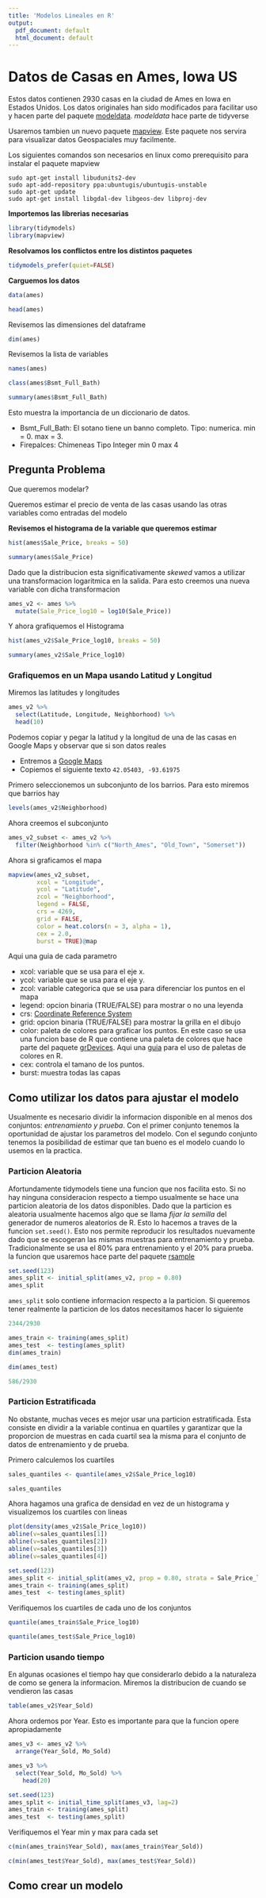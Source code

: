 ```yaml
---
title: 'Modelos Lineales en R'
output:
  pdf_document: default
  html_document: default
---
```


# Datos de Casas en Ames, Iowa US

Estos datos contienen 2930 casas en la ciudad de Ames en Iowa en Estados Unidos. Los datos originales han sido modificados para facilitar uso y hacen parte del paquete [modeldata](https://modeldata.tidymodels.org/). *modeldata* hace parte de tidyverse

Usaremos tambien un nuevo paquete [mapview](https://r-spatial.github.io/mapview/index.html). Este paquete nos servira para visualizar datos Geospaciales muy facilmente.

Los siguientes comandos son necesarios en linux como prerequisito para instalar el paquete mapview

```
sudo apt-get install libudunits2-dev
sudo apt-add-repository ppa:ubuntugis/ubuntugis-unstable
sudo apt-get update
sudo apt-get install libgdal-dev libgeos-dev libproj-dev
```

**Importemos las librerias necesarias**

```r
library(tidymodels)
library(mapview)
```

**Resolvamos los conflictos entre los distintos paquetes**

```r
tidymodels_prefer(quiet=FALSE)
```

**Carguemos los datos**

```r
data(ames)

head(ames)
```
Revisemos las dimensiones del dataframe

```r
dim(ames)
```

Revisemos la lista de variables

```r
names(ames)
```

```r
class(ames$Bsmt_Full_Bath)
```
```r
summary(ames$Bsmt_Full_Bath)
```

Esto muestra la importancia de un diccionario de datos. 

- Bsmt_Full_Bath: El sotano tiene un banno completo. Tipo: numerica. min = 0. max  = 3.
- Firepalces: Chimeneas Tipo Integer min 0 max 4

## Pregunta Problema

Que queremos modelar? 

Queremos estimar el precio de venta de las casas usando las otras variables como entradas del modelo


**Revisemos el histograma de la variable que queremos estimar**

```r
hist(ames$Sale_Price, breaks = 50)
```

```r
summary(ames$Sale_Price)
```

Dado que la distribucion esta significativamente *skewed* vamos a utilizar una transformacion logaritmica en la salida. Para esto creemos una nueva variable con dicha transformacion

```r
ames_v2 <- ames %>% 
  mutate(Sale_Price_log10 = log10(Sale_Price))
```

Y ahora grafiquemos el Histograma

```r
hist(ames_v2$Sale_Price_log10, breaks = 50)
```
```r
summary(ames_v2$Sale_Price_log10)
```

### Grafiquemos en un Mapa usando Latitud y Longitud

Miremos las latitudes y longitudes

```r
ames_v2 %>% 
  select(Latitude, Longitude, Neighborhood) %>%
  head(10)
```
Podemos copiar y pegar la latitud y la longitud de una de las casas en Google Maps y observar que si son datos reales

- Entremos a [Google Maps](maps.google.com)
- Copiemos el siguiente texto `42.05403, -93.61975`

Primero seleccionemos un subconjunto de los barrios. Para esto miremos que barrios hay

```r
levels(ames_v2$Neighborhood)
```
Ahora creemos el subconjunto

```r
ames_v2_subset <- ames_v2 %>%
  filter(Neighborhood %in% c("North_Ames", "Old_Town", "Somerset"))

```

Ahora si graficamos el mapa
```r
mapview(ames_v2_subset, 
        xcol = "Longitude", 
        ycol = "Latitude", 
        zcol = "Neighborhood",
        legend = FALSE,
        crs = 4269, 
        grid = FALSE,
        color = heat.colors(n = 3, alpha = 1),
        cex = 2.0,
        burst = TRUE)@map
```

Aqui una guia de cada parametro

- xcol: variable que se usa para el eje x.
- ycol: variable que se usa para el eje y.
- zcol: variable categorica que se usa para diferenciar los puntos en el mapa
- legend: opcion binaria (TRUE/FALSE) para mostrar o no una leyenda
- crs: [Coordinate Reference System](https://www.nceas.ucsb.edu/sites/default/files/2020-04/OverviewCoordinateReferenceSystems.pdf)
- grid: opcion binaria (TRUE/FALSE) para mostrar la grilla en el dibujo
- color: paleta de colores para graficar los puntos. En este caso se usa una funcion base de R que contiene una paleta de colores que hace parte del paquete [grDevices](http://uribo.github.io/rpkg_showcase/graphics/grDevices.html). Aqui una [guia](https://www.nceas.ucsb.edu/sites/default/files/2020-04/colorPaletteCheatsheet.pdf) para el uso de paletas de colores en R.
- cex: controla el tamano de los puntos.
- burst: muestra todas las capas

## Como utilizar los datos para ajustar el modelo

Usualmente es necesario dividir la informacion disponible en al menos dos conjuntos: *entrenamiento y prueba*. Con el primer conjunto tenemos la oportunidad de ajustar los parametros del modelo. Con el segundo conjunto tenemos la posibilidad de estimar que tan bueno es el modelo cuando lo usemos en la practica.

### Particion Aleatoria

Afortundamente tidymodels tiene una funcion que nos facilita esto. Si no hay ninguna consideracion respecto a tiempo usualmente se hace una particion aleatoria de los datos disponibles. Dado que la particion es aleatoria usualmente hacemos algo que se llama *fijar la semilla* del generador de numeros aleatorios de R. Esto lo hacemos a traves de la funcion `set.seed()`. Esto nos permite reproducir los resultados nuevamente dado que se escogeran las mismas muestras para entrenamiento y prueba. Tradicionalmente se usa el 80% para entrenamiento y el 20% para prueba. la funcion que usaremos hace parte del paquete [rsample](https://rsample.tidymodels.org/reference/index.html)

```r
set.seed(123)
ames_split <- initial_split(ames_v2, prop = 0.80)
ames_split
```
`ames_split` solo contiene informacion respecto a la particion. Si queremos tener realmente la particion de los datos necesitamos hacer lo siguiente

```r
2344/2930
```

```r
ames_train <- training(ames_split)
ames_test  <- testing(ames_split)
dim(ames_train)
```

```r
dim(ames_test)
```
```r
586/2930
```
### Particion Estratificada

No obstante, muchas veces es mejor usar una particion estratificada. Esta consiste en dividir a la variable continua en quartiles y garantizar que la proporcion de muestras en cada cuartil sea la misma para el conjunto de datos de entrenamiento y de prueba.

Primero calculemos los cuartiles 

```r
sales_quantiles <- quantile(ames_v2$Sale_Price_log10)

sales_quantiles
```
Ahora hagamos una grafica de densidad en vez de un histograma y visualizemos los cuartiles con lineas

```r
plot(density(ames_v2$Sale_Price_log10))
abline(v=sales_quantiles[1])
abline(v=sales_quantiles[2])
abline(v=sales_quantiles[3])
abline(v=sales_quantiles[4])
```

```r
set.seed(123)
ames_split <- initial_split(ames_v2, prop = 0.80, strata = Sale_Price_log10)
ames_train <- training(ames_split)
ames_test  <- testing(ames_split)
```

Verifiquemos los cuartiles de cada uno de los conjuntos

```r
quantile(ames_train$Sale_Price_log10)
```


```r
quantile(ames_test$Sale_Price_log10)
```

### Particion usando tiempo

En algunas ocasiones el tiempo hay que considerarlo debido a la naturaleza de como se genera la informacion. Miremos la distribucion de cuando se vendieron las casas

```r
table(ames_v2$Year_Sold)
```
Ahora ordemos por Year. Esto es importante para que la funcion opere apropiadamente

```r
ames_v3 <- ames_v2 %>%
  arrange(Year_Sold, Mo_Sold)

ames_v3 %>% 
  select(Year_Sold, Mo_Sold) %>%
    head(20)
```


```r
set.seed(123)
ames_split <- initial_time_split(ames_v3, lag=2)
ames_train <- training(ames_split)
ames_test  <- testing(ames_split)
```

Verifiquemos el Year min y max para cada set


```r
c(min(ames_train$Year_Sold), max(ames_train$Year_Sold))
```

```r
c(min(ames_test$Year_Sold), max(ames_test$Year_Sold))
```

## Como crear un modelo


